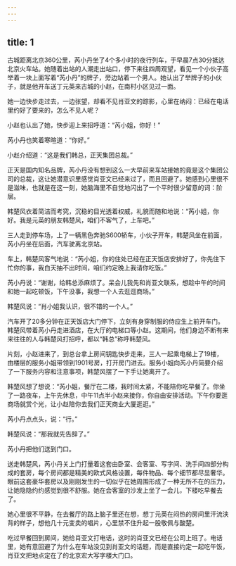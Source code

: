 ```yaml
---
---
---
```

title: 1
---




古城距离北京360公里，芮小丹坐了4个多小时的夜行列车，于早晨7点30分抵达北京火车站。她随着出站的人潮走出站口，停下来往四周观望，看见一个小伙子高举着一块上面写着“芮小丹”的牌子，旁边站着一个男人。她认出了举牌子的小伙子，就是他开车送丁元英来古城的小赵，在南村小区见过一面。

她一边快步走过去，一边张望，却看不见肖亚文的踪影，心里在纳闷：已经在电话里约好了要来的，怎么不见人呢？

小赵也认出了她，快步迎上来招呼道：“芮小姐，你好！”

芮小丹也笑着寒暄道：“你好。”

小赵介绍道：“这是我们韩总，正天集团总裁。”

正天是国内知名品牌，芮小丹没有想到这么一大早前来车站接她的竟是这个集团公司的总裁，这让她潜意识里感觉肖亚文已经来过了，而且回避了。她感到心里很不是滋味，也就是在这一刻，她脑海里不自觉地闪出了一个平时很少留意的词：阶层。

韩楚风衣着简洁而考究，沉稳的目光透着权威，礼貌而随和地说：“芮小姐，你好。我是元英的朋友韩楚风，咱们不客气了，上车吧。”

三人走到停车场，上了一辆黑色奔驰S600轿车，小伙子开车，韩楚风坐在前面，芮小丹坐在后面，汽车驶离北京站。

车上，韩楚风客气地说：“芮小姐，你的住处已经在正天饭店安排好了，你先住下忙你的事，我白天抽不出时间，咱们约定晚上我请你吃饭。”

芮小丹说：“谢谢，给韩总添麻烦了。呆会儿我先和肖亚文联系，想趁中午的时间和她一起吃顿饭，下午没事，我想一个人去逛逛商场。”

韩楚风说：“肖小姐我认识，很不错的一个人。”

汽车开了20多分钟在正天饭店大门停下，立刻有身穿制服的侍应生上前开车门。韩楚风带着芮小丹走进酒店，在大厅的电梯口等小赵。这期间，他们身边不断有来来往往的人与韩楚风打招呼，都以“韩总”称呼韩楚风。

片刻，小赵进来了，到总台拿上房间钥匙快步走来，三人一起乘电梯上了19楼，由楼层的服务小姐带领到1901号房，打开房门进去。服务小姐向芮小丹简要介绍了一下服务内容和注意事项，韩楚风摆了一下手让她离开了。

韩楚风想了想说：“芮小姐，餐厅在二楼，我时间太紧，不能陪你吃早餐了。你坐了一路夜车，上午先休息，中午11点半小赵来接你，你自由安排活动。下午你要逛商场就赏个光，让小赵陪你去我们正天商业大厦逛逛。”

芮小丹点点头，说：“行。”

韩楚风说：“那我就先告辞了。”

芮小丹把他们送到门口。

送走韩楚风，芮小丹关上门打量着这套由卧室、会客室、写字间、洗手间四部分构成的套房，每个房间都是精美的欧式风格设置，每件物品、每个细节都尽显奢华。眼前这套豪华套房以及刚刚发生的一切似乎在她周围形成了一种无所不在的压力，让她隐隐约约感觉到很不舒服。她在会客室的沙发上坐了一会儿，下楼吃早餐去了。

她心里很不平静，在去餐厅的路上脑子里还在想，想丁元英在闷热的房间里汗流浃背的样子，想他几十元变卖的唱片，心里禁不住升起一股敬佩与酸楚。

吃过早餐回到房间，她给肖亚文打电话，这时的肖亚文已经在公司上班了。电话里，她有意回避了为什么在车站没见到肖亚文的话题，而是直接约定一起吃午饭，肖亚文把地点定在了的北京宏大写字楼大门口。